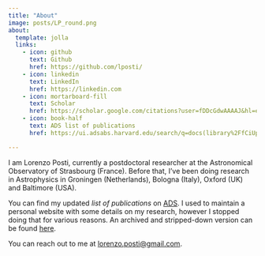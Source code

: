 ```yaml
---
title: "About"
image: posts/LP_round.png
about:
  template: jolla
  links:
    - icon: github
      text: Github
      href: https://github.com/lposti/
    - icon: linkedin
      text: LinkedIn
      href: https://linkedin.com
    - icon: mortarboard-fill
      text: Scholar
      href: https://scholar.google.com/citations?user=fDDcGdwAAAAJ&hl=en
    - icon: book-half
      text: ADS list of publications
      href: https://ui.adsabs.harvard.edu/search/q=docs(library%2FfCiUp3W_T7qXYNboezCKAg)&sort=date%20desc%2C%20bibcode%20desc&p_=0

---
```


I am Lorenzo Posti, currently a postdoctoral researcher at the Astronomical Observatory
of Strasbourg (France). Before that, I've been doing research in Astrophysics in
Groningen (Netherlands), Bologna (Italy), Oxford (UK) and Baltimore (USA).

You can find my updated *list of publications* on [ADS](https://ui.adsabs.harvard.edu/user/libraries/fCiUp3W_T7qXYNboezCKAg).
I used to maintain a personal website with some details on my research, however I stopped
doing that for various reasons. An archived and stripped-down version can be found
[here](https://web.archive.org/web/20210624122158/http://astro.u-strasbg.fr/~posti/).

You can reach out to me at [lorenzo.posti@gmail.com](mailto:lorenzo.posti@gmail.com).
